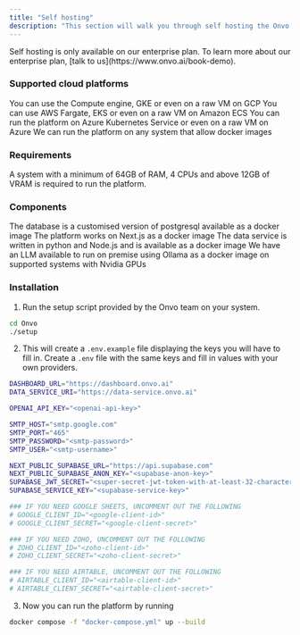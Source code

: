 ```yaml
---
title: "Self hosting"
description: "This section will walk you through self hosting the Onvo platform on your own system or a cloud provider of your choosing"
---
```


<Info>
  Self hosting is only available on our enterprise plan. To learn more about our
  enterprise plan, [talk to us](https://www.onvo.ai/book-demo).
</Info>

### Supported cloud platforms

<CardGroup cols={2}>
  <Card title="Google Cloud" icon="google">
    You can use the Compute engine, GKE or even on a raw VM on GCP
  </Card>
  <Card title="Amazon AWS" icon="aws">
    You can use AWS Fargate, EKS or even on a raw VM on Amazon ECS
  </Card>
  <Card title="Microsoft Azure" icon="microsoft">
    You can run the platform on Azure Kubernetes Service or even on a raw VM on
    Azure
  </Card>
  <Card title="Docker" icon="docker">
    We can run the platform on any system that allow docker images
  </Card>
</CardGroup>

### Requirements

A system with a minimum of 64GB of RAM, 4 CPUs and above 12GB of VRAM is
required to run the platform.

### Components

<CardGroup cols={2}>
  <Card title="Database" icon="square-1">
    The database is a customised version of postgresql available as a docker
    image
  </Card>
  <Card title="Platform" icon="square-2">
    The platform works on Next.js as a docker image
  </Card>
  <Card title="Data service" icon="square-3">
    The data service is written in python and Node.js and is available as a
    docker image
  </Card>
  <Card title="LLM (optional)" icon="square-4">
    We have an LLM available to run on premise using Ollama as a docker image on
    supported systems with Nvidia GPUs
  </Card>
</CardGroup>

### Installation

1. Run the setup script provided by the Onvo team on your system.

```bash
cd Onvo
./setup
```

2. This will create a `.env.example` file displaying the keys you will have to fill in. Create a `.env` file with the same keys and fill in values with your own providers.

```bash
DASHBOARD_URL="https://dashboard.onvo.ai"
DATA_SERVICE_URI="https://data-service.onvo.ai"

OPENAI_API_KEY="<openai-api-key>"

SMTP_HOST="smtp.google.com"
SMTP_PORT="465"
SMTP_PASSWORD="<smtp-password>"
SMTP_USER="<smtp-username>"

NEXT_PUBLIC_SUPABASE_URL="https://api.supabase.com"
NEXT_PUBLIC_SUPABASE_ANON_KEY="<supabase-anon-key>"
SUPABASE_JWT_SECRET="<super-secret-jwt-token-with-at-least-32-characters-long>"
SUPABASE_SERVICE_KEY="<supabase-service-key>"

### IF YOU NEED GOOGLE SHEETS, UNCOMMENT OUT THE FOLLOWING
# GOOGLE_CLIENT_ID="<google-client-id>"
# GOOGLE_CLIENT_SECRET="<google-client-secret>"

### IF YOU NEED ZOHO, UNCOMMENT OUT THE FOLLOWING
# ZOHO_CLIENT_ID="<zoho-client-id>"
# ZOHO_CLIENT_SECRET="<zoho-client-secret>"

### IF YOU NEED AIRTABLE, UNCOMMENT OUT THE FOLLOWING
# AIRTABLE_CLIENT_ID="<airtable-client-id>"
# AIRTABLE_CLIENT_SECRET="<airtable-client-secret>"

```

3. Now you can run the platform by running

```bash
docker compose -f "docker-compose.yml" up --build
```
